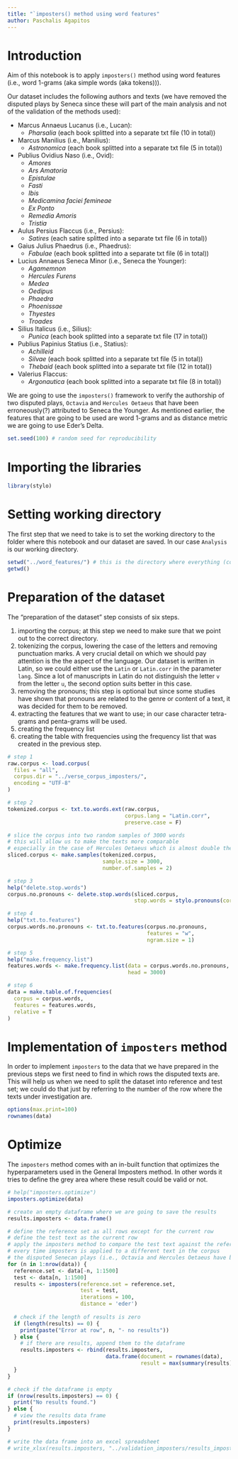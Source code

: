 ```yaml
---
title: "`imposters() method using word features"
author: Paschalis Agapitos
---
```

# Introduction
Aim of this notebook is to apply `imposters()` method using word features (i.e., word 1-grams (aka simple words (aka tokens))).

Our dataset includes the following authors and texts (we have removed the disputed plays by Seneca since these will part of the main analysis and not of the validation of the methods used):

* Marcus Annaeus Lucanus (i.e., Lucan):
  + *Pharsalia* (each book splitted into a separate txt file (10 in total))
  
* Marcus Manilius (i.e., Manilius):
  + *Astronomica* (each book splitted into a separate txt file (5 in total))
  
* Publius Ovidius Naso (i.e., Ovid):
  + *Amores*
  + *Ars Amatoria*
  + *Epistulae*
  + *Fasti*
  + *Ibis*
  + *Medicamina faciei femineae*
  + *Ex Ponto*
  + *Remedia Amoris*
  + *Tristia*
  
* Aulus Persius Flaccus (i.e., Persius):
  + *Satires* (each satire splitted into a separate txt file (6 in total))
  
* Gaius Julius Phaedrus (i.e., Phaedrus):
  + *Fabulae* (each book splitted into a separate txt file (6 in total))
  
* Lucius Annaeus Seneca Minor (i.e., Seneca the Younger):
  + *Agamemnon*
  + *Hercules Furens*
  + *Medea*
  + *Oedipus*
  + *Phaedra*
  + *Phoenissae*
  + *Thyestes*
  + *Troades*
  
* Silius Italicus (i.e., Silius):
  + *Punica* (each book splitted into a separate txt file (17 in total))
  
* Publius Papinius Statius (i.e., Statius):
  + *Achilleid*
  + *Silvae* (each book splitted into a separate txt file (5 in total))
  + *Thebaid* (each book splitted into a separate txt file (12 in total))
  
* Valerius Flaccus:
  + *Argonautica* (each book splitted into a separate txt file (8 in total))

We are going to use the `imposters()` framework to verify the authorship of two disputed plays, `Octavia` and `Hercules Oetaeus` that have been erroneously(?) attributed to Seneca the Younger. As mentioned earlier, the features that are going to be used are word 1-grams and as distance metric we are going to use Eder's Delta.

```r
set.seed(100) # random seed for reproducibility
```

# Importing the libraries

```r
library(stylo)
```
# Setting working directory

The first step that we need to take is to set the working directory to the folder where this notebook and our dataset are saved. In our case `Analysis` is our working directory.

```r
setwd("../word_features/") # this is the directory where everything (code and data) are saved
getwd()
```

# Preparation of the dataset

The "preparation of the dataset" step consists of six steps.

1)  importing the corpus; at this step we need to make sure that we point out to the correct directory.
2)  tokenizing the corpus, lowering the case of the letters and removing punctuation marks. A very crucial detail on which we should pay attention is the the aspect of the language. Our dataset is written in Latin, so we could either use the `Latin` or `Latin.corr` in the parameter `lang`. Since a lot of manuscripts in Latin do not distinguish the letter `v` from the letter `u`, the second option suits better in this case.
3)  removing the pronouns; this step is optional but since some studies have shown that pronouns are related to the genre or content of a text, it was decided for them to be removed.
4)  extracting the features that we want to use; in our case character tetra-grams and penta-grams will be used.
5)  creating the frequency list
6)  creating the table with frequencies using the frequency list that was created in the previous step.

```r
# step 1
raw.corpus <- load.corpus(
  files = "all",
  corpus.dir = "../verse_corpus_imposters/",
  encoding = "UTF-8"
)
```

```r
# step 2
tokenized.corpus <- txt.to.words.ext(raw.corpus,
                                     corpus.lang = "Latin.corr",
                                     preserve.case = F)

# slice the corpus into two random samples of 3000 words
# this will allow us to make the texts more comparable
# especially in the case of Hercules Oetaeus which is almost double the size of an average Senecan play
sliced.corpus <- make.samples(tokenized.corpus,
                              sample.size = 3000,
                              number.of.samples = 2)
```

```r
# step 3
help("delete.stop.words")
corpus.no.pronouns <- delete.stop.words(sliced.corpus,
                                        stop.words = stylo.pronouns(corpus.lang = "Latin.corr"))
```


```r
# step 4
help("txt.to.features")
corpus.words.no.pronouns <- txt.to.features(corpus.no.pronouns,
                                            features = "w",
                                            ngram.size = 1)
```

```r
# step 5
help("make.frequency.list")
features.words <- make.frequency.list(data = corpus.words.no.pronouns,
                                      head = 3000)
```

```r
# step 6
data = make.table.of.frequencies(
  corpus = corpus.words,
  features = features.words,
  relative = T
)
```

# Implementation of `imposters` method
In order to implement `imposters` to the data that we have prepared in the previous steps we first need to find in which rows the disputed texts are. This will help us when we need to split the dataset into reference and test set; we could do that just by referring to the number of the row where the texts under investigation are.

```r
options(max.print=100)
rownames(data)
```
# Optimize

The `imposters` method comes with an in-built function that optimizes the hyperparameters used in the General Imposters method. In other words it tries to define the grey area where these result could be valid or not.

```r
# help("imposters.optimize")
imposters.optimize(data)
```

```r
# create an empty dataframe where we are going to save the results
results.imposters <- data.frame()

# define the reference set as all rows except for the current row
# define the test text as the current row
# apply the imposters method to compare the test text against the reference set
# every time imposters is applied to a different text in the corpus
# the disputed Senecan plays (i.e., Octavia and Hercules Oetaeus have been manually removed)
for (n in 1:nrow(data)) {
  reference.set <- data[-n, 1:1500]
  test <- data[n, 1:1500]
  results <- imposters(reference.set = reference.set,
                       test = test,
                       iterations = 100,
                       distance = 'eder')
  
  # check if the length of results is zero
  if (length(results) == 0) {
    print(paste("Error at row", n, "- no results"))
  } else {
    # if there are results, append them to the dataframe
    results.imposters <- rbind(results.imposters, 
                               data.frame(document = rownames(data), 
                                          result = max(summary(results))))
  }
}

# check if the dataframe is empty
if (nrow(results.imposters) == 0) {
  print("No results found.")
} else {
  # view the results data frame
  print(results.imposters)
}

# write the data frame into an excel spreadsheet
# write_xlsx(results.imposters, "../validation_imposters/results_imposters.xlsx")
```

